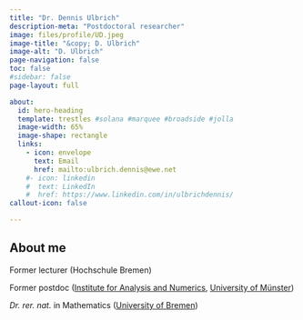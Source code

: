 ```yaml
---
title: "Dr. Dennis Ulbrich"
description-meta: "Postdoctoral researcher"
image: files/profile/UD.jpeg
image-title: "&copy; D. Ulbrich"
image-alt: "D. Ulbrich"
page-navigation: false
toc: false  
#sidebar: false
page-layout: full

about:
  id: hero-heading
  template: trestles #solana #marquee #broadside #jolla    
  image-width: 65%
  image-shape: rectangle
  links:
    - icon: envelope
      text: Email
      href: mailto:ulbrich.dennis@ewe.net
    #- icon: linkedin
    #  text: LinkedIn
    #  href: https://www.linkedin.com/in/ulbrichdennis/
callout-icon: false

---
```


:::{#hero-heading}

## About me

Former lecturer (Hochschule Bremen)

Former postdoc ([Institute for Analysis and Numerics](https://www.uni-muenster.de/AMM/en/institute.shtml), [University of Münster](https://www.uni-muenster.de/en/))

*Dr. rer. nat.* in Mathematics ([University of Bremen](https://www.uni-bremen.de/en/)) 

:::




